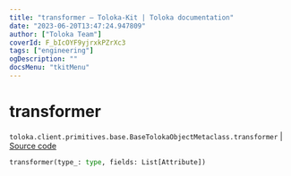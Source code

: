 ```yaml
---
title: "transformer — Toloka-Kit | Toloka documentation"
date: "2023-06-20T13:47:24.947809"
author: ["Toloka Team"]
coverId: F_bIcOYF9yjrxkPZrXc3
tags: ["engineering"]
ogDescription: ""
docsMenu: "tkitMenu"
---
```


# transformer

`toloka.client.primitives.base.BaseTolokaObjectMetaclass.transformer` | [Source code](https://github.com/Toloka/toloka-kit/blob/v1.2.0/src/client/primitives/base.py#L146)

```python
transformer(type_: type, fields: List[Attribute])
```